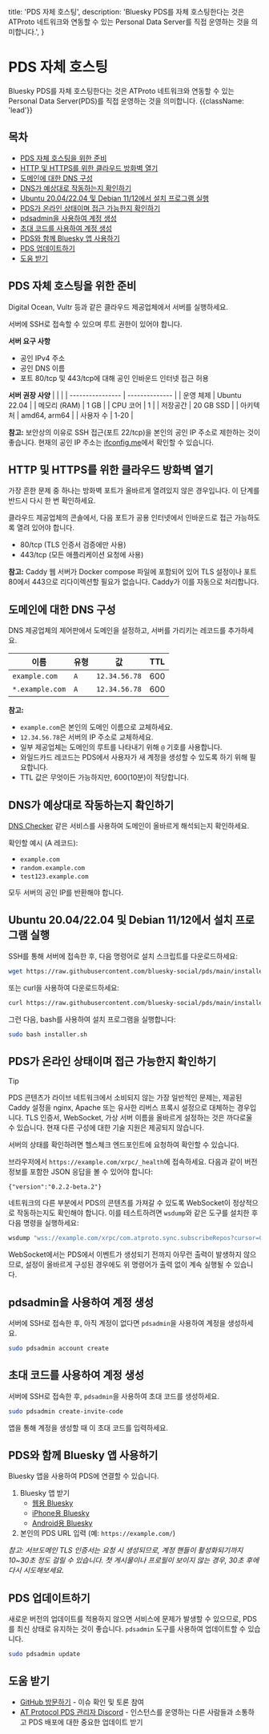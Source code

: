   title: 'PDS 자체 호스팅',
  description:
    'Bluesky PDS를 자체 호스팅한다는 것은 ATProto 네트워크와 연동할 수 있는 Personal Data Server를 직접 운영하는 것을 의미합니다.',
}

# PDS 자체 호스팅

Bluesky PDS를 자체 호스팅한다는 것은 ATProto 네트워크와 연동할 수 있는 Personal Data Server(PDS)를 직접 운영하는 것을 의미합니다. {{className: 'lead'}}

## 목차

* [PDS 자체 호스팅을 위한 준비](#preparation-for-self-hosting-pds)
* [HTTP 및 HTTPS를 위한 클라우드 방화벽 열기](#open-your-cloud-firewall-for-http-and-https)
* [도메인에 대한 DNS 구성](#configure-dns-for-your-domain)
* [DNS가 예상대로 작동하는지 확인하기](#check-that-dns-is-working-as-expected)
* [Ubuntu 20.04/22.04 및 Debian 11/12에서 설치 프로그램 실행](#installer-on-ubuntu-20-04-22-04-and-debian-11-12)
* [PDS가 온라인 상태이며 접근 가능한지 확인하기](#verifying-that-your-pds-is-online-and-accessible)
* [pdsadmin을 사용하여 계정 생성](#creating-an-account-using-pdsadmin)
* [초대 코드를 사용하여 계정 생성](#creating-an-account-using-an-invite-code)
* [PDS와 함께 Bluesky 앱 사용하기](#using-the-bluesky-app-with-your-pds)
* [PDS 업데이트하기](#updating-your-pds)
* [도움 받기](#getting-help)

<h2 id="preparation-for-self-hosting-pds">PDS 자체 호스팅을 위한 준비</h2>

Digital Ocean, Vultr 등과 같은 클라우드 제공업체에서 서버를 실행하세요.

서버에 SSH로 접속할 수 있으며 루트 권한이 있어야 합니다.

**서버 요구 사항**
* 공인 IPv4 주소
* 공인 DNS 이름
* 포트 80/tcp 및 443/tcp에 대해 공인 인바운드 인터넷 접근 허용

**서버 권장 사양**
|                  |                |
| ---------------- | -------------- |
| 운영 체제        | Ubuntu 22.04   |
| 메모리 (RAM)     | 1 GB           |
| CPU 코어         | 1              |
| 저장공간         | 20 GB SSD      |
| 아키텍처         | amd64, arm64   |
| 사용자 수        | 1-20           |

**참고:** 보안상의 이유로 SSH 접근(포트 22/tcp)을 본인의 공인 IP 주소로 제한하는 것이 좋습니다. 현재의 공인 IP 주소는 [ifconfig.me](https://ifconfig.me/)에서 확인할 수 있습니다.

<h2 id="open-your-cloud-firewall-for-http-and-https">HTTP 및 HTTPS를 위한 클라우드 방화벽 열기</h2>

가장 흔한 문제 중 하나는 방화벽 포트가 올바르게 열려있지 않은 경우입니다. 이 단계를 반드시 다시 한 번 확인하세요.

클라우드 제공업체의 콘솔에서, 다음 포트가 공용 인터넷에서 인바운드로 접근 가능하도록 열려 있어야 합니다.

* 80/tcp (TLS 인증서 검증에만 사용)
* 443/tcp (모든 애플리케이션 요청에 사용)

**참고:** Caddy 웹 서버가 Docker compose 파일에 포함되어 있어 TLS 설정이나 포트 80에서 443으로 리다이렉션할 필요가 없습니다. Caddy가 이를 자동으로 처리합니다.

<h2 id="configure-dns-for-your-domain">도메인에 대한 DNS 구성</h2>

DNS 제공업체의 제어판에서 도메인을 설정하고, 서버를 가리키는 레코드를 추가하세요.

| 이름               | 유형 | 값             | TTL  |
| ------------------ | ---- | -------------- | ---- |
| `example.com`      | `A`  | `12.34.56.78`  | 600  |
| `*.example.com`    | `A`  | `12.34.56.78`  | 600  |

**참고:**
* `example.com`은 본인의 도메인 이름으로 교체하세요.
* `12.34.56.78`은 서버의 IP 주소로 교체하세요.
* 일부 제공업체는 도메인의 루트를 나타내기 위해 `@` 기호를 사용합니다.
* 와일드카드 레코드는 PDS에서 사용자가 새 계정을 생성할 수 있도록 하기 위해 필요합니다.
* TTL 값은 무엇이든 가능하지만, 600(10분)이 적당합니다.

<h2 id="check-that-dns-is-working-as-expected">DNS가 예상대로 작동하는지 확인하기</h2>

[DNS Checker](https://dnschecker.org/) 같은 서비스를 사용하여 도메인이 올바르게 해석되는지 확인하세요.

확인할 예시 (A 레코드):
* `example.com`
* `random.example.com`
* `test123.example.com`

모두 서버의 공인 IP를 반환해야 합니다.

<h2 id="installer-on-ubuntu-20-04-22-04-and-debian-11-12">Ubuntu 20.04/22.04 및 Debian 11/12에서 설치 프로그램 실행</h2>

SSH를 통해 서버에 접속한 후, 다음 명령어로 설치 스크립트를 다운로드하세요:

```bash
wget https://raw.githubusercontent.com/bluesky-social/pds/main/installer.sh
```

또는 curl을 사용하여 다운로드하세요:

```bash
curl https://raw.githubusercontent.com/bluesky-social/pds/main/installer.sh >installer.sh
```

그런 다음, bash를 사용하여 설치 프로그램을 실행합니다:

```bash
sudo bash installer.sh
```

<h2 id="verifying-that-your-pds-is-online-and-accessible">PDS가 온라인 상태이며 접근 가능한지 확인하기</h2>

> [!TIP]
> PDS 콘텐츠가 라이브 네트워크에서 소비되지 않는 가장 일반적인 문제는, 제공된 Caddy 설정을 nginx, Apache 또는 유사한 리버스 프록시 설정으로 대체하는 경우입니다. TLS 인증서, WebSocket, 가상 서버 이름을 올바르게 설정하는 것은 까다로울 수 있습니다. 현재 다른 구성에 대한 기술 지원은 제공되지 않습니다.

서버의 상태를 확인하려면 헬스체크 엔드포인트에 요청하여 확인할 수 있습니다.

브라우저에서 `https://example.com/xrpc/_health`에 접속하세요. 다음과 같이 버전 정보를 포함한 JSON 응답을 볼 수 있어야 합니다:

```
{"version":"0.2.2-beta.2"}
```

네트워크의 다른 부분에서 PDS의 콘텐츠를 가져갈 수 있도록 WebSocket이 정상적으로 작동하는지도 확인해야 합니다. 이를 테스트하려면 `wsdump`와 같은 도구를 설치한 후 다음 명령을 실행하세요:

```bash
wsdump "wss://example.com/xrpc/com.atproto.sync.subscribeRepos?cursor=0"
```

WebSocket에서는 PDS에서 이벤트가 생성되기 전까지 아무런 출력이 발생하지 않으므로, 설정이 올바르게 구성된 경우에도 위 명령어가 출력 없이 계속 실행될 수 있습니다.

<h2 id="creating-an-account-using-pdsadmin">pdsadmin을 사용하여 계정 생성</h2>

서버에 SSH로 접속한 후, 아직 계정이 없다면 `pdsadmin`을 사용하여 계정을 생성하세요.

```bash
sudo pdsadmin account create
```

<h2 id="creating-an-account-using-an-invite-code">초대 코드를 사용하여 계정 생성</h2>

서버에 SSH로 접속한 후, `pdsadmin`을 사용하여 초대 코드를 생성하세요.

```bash
sudo pdsadmin create-invite-code
```

앱을 통해 계정을 생성할 때 이 초대 코드를 입력하세요.

<h2 id="using-the-bluesky-app-with-your-pds">PDS와 함께 Bluesky 앱 사용하기</h2>

Bluesky 앱을 사용하여 PDS에 연결할 수 있습니다.

1. Bluesky 앱 받기
    * [웹용 Bluesky](https://bsky.app/)
    * [iPhone용 Bluesky](https://apps.apple.com/us/app/bluesky-social/id6444370199)
    * [Android용 Bluesky](https://play.google.com/store/apps/details?id=xyz.blueskyweb.app)
2. 본인의 PDS URL 입력 (예: `https://example.com/`)

_참고: 서브도메인 TLS 인증서는 요청 시 생성되므로, 계정 핸들이 활성화되기까지 10~30초 정도 걸릴 수 있습니다. 첫 게시물이나 프로필이 보이지 않는 경우, 30초 후에 다시 시도해보세요._

<h2 id="updating-your-pds">PDS 업데이트하기</h2>

새로운 버전의 업데이트를 적용하지 않으면 서비스에 문제가 발생할 수 있으므로, PDS를 최신 상태로 유지하는 것이 좋습니다. `pdsadmin` 도구를 사용하여 업데이트할 수 있습니다.

```bash
sudo pdsadmin update
```

<h2 id="getting-help">도움 받기</h2>

- [GitHub 방문하기](https://github.com/bluesky-social/pds) - 이슈 확인 및 토론 참여  
- [AT Protocol PDS 관리자 Discord](https://discord.gg/e7hpHxRfBP) - 인스턴스를 운영하는 다른 사람들과 소통하고 PDS 배포에 대한 중요한 업데이트 받기
